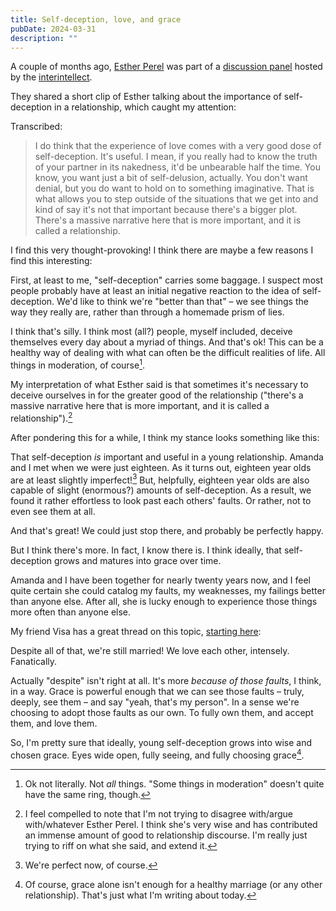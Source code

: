 ```yaml
---
title: Self-deception, love, and grace
pubDate: 2024-03-31
description: ""
---
```



A couple of months ago, [Esther Perel](https://twitter.com/EstherPerel) was part of a [discussion panel]() hosted by the [interintellect](https://interintellect.com/).

They shared a short clip of Esther talking about the importance of self-deception in a relationship, which caught my attention: <Tweet id="https://twitter.com/interintellect_/status/1769725624359198768" />

Transcribed:

> I do think that the experience of love comes with a very good dose of self-deception. It's useful. I mean, if you really had to know the truth of your partner in its nakedness, it'd be unbearable half the time. You know, you want just a bit of self-delusion, actually. You don't want denial, but you do want to hold on to something imaginative. That is what allows you to step outside of the situations that we get into and kind of say it's not that important because there's a bigger plot. There's a massive narrative here that is more important, and it is called a relationship.

I find this very thought-provoking! I think there are maybe a few reasons I find this interesting:

First, at least to me, "self-deception" carries some baggage. I suspect most people probably have at least an initial negative reaction to the idea of self-deception. We'd like to think we're "better than that" – we see things the way they really are, rather than through a homemade prism of lies.

I think that's silly. I think most (all?) people, myself included, deceive themselves every day about a myriad of things. And that's ok! This can be a healthy way of dealing with what can often be the difficult realities of life. All things in moderation, of course[^1].

My interpretation of what Esther said is that sometimes it's necessary to deceive ourselves in for the greater good of the relationship ("there's a massive narrative here that is more important, and it is called a relationship").[^3]

After pondering this for a while, I think my stance looks something like this:

That self-deception _is_ important and useful in a young relationship. Amanda and I met when we were just eighteen. As it turns out, eighteen year olds are at least slightly imperfect![^2] But, helpfully, eighteen year olds are also capable of slight (enormous?) amounts of self-deception. As a result, we found it rather effortless to look past each others' faults. Or rather, not to even see them at all.

And that's great! We could just stop there, and probably be perfectly happy.

But I think there's more. In fact, I know there is. I think ideally, that self-deception grows and matures into grace over time.

Amanda and I have been together for nearly twenty years now, and I feel quite certain she could catalog my faults, my weaknesses, my failings better than anyone else. After all, she is lucky enough to experience those things more often than anyone else.

My friend Visa has a great thread on this topic, [starting here](https://twitter.com/visakanv/status/1060046145936777217):

<Tweet id="https://twitter.com/visakanv/status/1060046145936777217" />

Despite all of that, we're still married! We love each other, intensely. Fanatically.

Actually "despite" isn't right at all. It's more _because of those faults_, I think, in a way. Grace is powerful enough that we can see those faults – truly, deeply, see them – and say "yeah, that's my person". In a sense we're choosing to adopt those faults as our own. To fully own them, and accept them, and love them.

So, I'm pretty sure that ideally, young self-deception grows into wise and chosen grace. Eyes wide open, fully seeing, and fully choosing grace[^4].

[^1]: Ok not literally. Not _all_ things. "Some things in moderation" doesn't quite have the same ring, though.
[^2]: We're perfect now, of course.
[^3]: I feel compelled to note that I'm not trying to disagree with/argue with/whatever Esther Perel. I think she's very wise and has contributed an immense amount of good to relationship discourse. I'm really just trying to riff on what she said, and extend it.
[^4]: Of course, grace alone isn't enough for a healthy marriage (or any other relationship). That's just what I'm writing about today.
